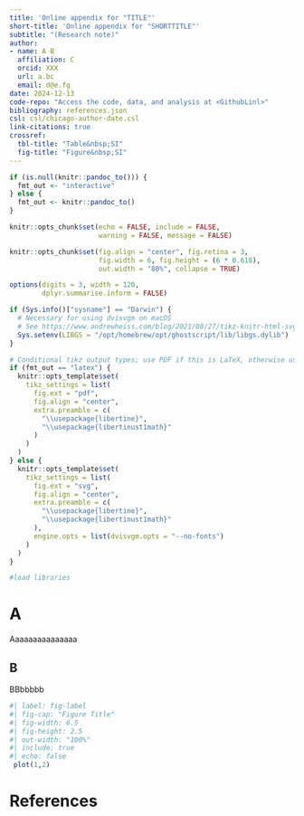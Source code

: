```yaml
---
title: 'Online appendix for "TITLE"'
short-title: 'Online appendix for "SHORTTITLE"'
subtitle: "(Research note)"
author:
- name: A B
  affiliation: C
  orcid: XXX
  url: a.bc
  email: d@e.fg
date: 2024-12-13
code-repo: "Access the code, data, and analysis at <GithubLinl>"
bibliography: references.json
csl: csl/chicago-author-date.csl
link-citations: true
crossref: 
  tbl-title: "Table&nbsp;SI"
  fig-title: "Figure&nbsp;SI"
---
```


```r
if (is.null(knitr::pandoc_to())) {
  fmt_out <- "interactive"
} else {
  fmt_out <- knitr::pandoc_to()
}

knitr::opts_chunk$set(echo = FALSE, include = FALSE, 
                      warning = FALSE, message = FALSE)

knitr::opts_chunk$set(fig.align = "center", fig.retina = 3,
                      fig.width = 6, fig.height = (6 * 0.618),
                      out.width = "80%", collapse = TRUE)

options(digits = 3, width = 120,
        dplyr.summarise.inform = FALSE)
```

```r
if (Sys.info()["sysname"] == "Darwin") {
  # Necessary for using dvisvgm on macOS
  # See https://www.andrewheiss.com/blog/2021/08/27/tikz-knitr-html-svg-fun/
  Sys.setenv(LIBGS = "/opt/homebrew/opt/ghostscript/lib/libgs.dylib")
}

# Conditional tikz output types; use PDF if this is LaTeX, otherwise use SVG with outlined fonts
if (fmt_out == "latex") {
  knitr::opts_template$set(
    tikz_settings = list(
      fig.ext = "pdf", 
      fig.align = "center", 
      extra.preamble = c(
        "\\usepackage{libertine}",
        "\\usepackage{libertinust1math}"
      )
    )
  )
} else {
  knitr::opts_template$set(
    tikz_settings = list(
      fig.ext = "svg", 
      fig.align = "center", 
      extra.preamble = c(
        "\\usepackage{libertine}",
        "\\usepackage{libertinust1math}"
      ),
      engine.opts = list(dvisvgm.opts = "--no-fonts")
    )
  )
}
```

```r
#load libraries
```

::: {.content-visible when-meta="list-of-figures-normal"}
```{=latex}
\listoftables
\listoffigures
```
:::

::: {.content-visible when-meta="list-of-figures-single"}

```{=latex}
\begin{singlespace}
\listoftables
\listoffigures
\end{singlespace}
```

:::

\clearpage

# A

Aaaaaaaaaaaaaaa

## B

BBbbbbb

```r
#| label: fig-label
#| fig-cap: "Figure Title"
#| fig-width: 6.5
#| fig-height: 2.5
#| out-width: "100%"
#| include: true
#| echo: false
 plot(1,2)
```

\clearpage

# References
